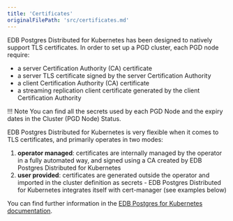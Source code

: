 ```yaml
---
title: 'Certificates'
originalFilePath: 'src/certificates.md'
---
```


EDB Postgres Distributed for Kubernetes has been designed to natively support TLS certificates.
In order to set up a PGD cluster, each PGD node require:

-   a server Certification Authority (CA) certificate
-   a server TLS certificate signed by the server Certification Authority
-   a client Certification Authority (CA) certificate
-   a streaming replication client certificate generated by the client Certification Authority

!!! Note
    You can find all the secrets used by each PGD Node and the expiry dates in
    the Cluster (PGD Node) Status.

EDB Postgres Distributed for Kubernetes is very flexible when it comes to TLS certificates, and
primarily operates in two modes:

1.  **operator managed**: certificates are internally
    managed by the operator in a fully automated way, and signed using a CA created
    by EDB Postgres Distributed for Kubernetes
2.  **user provided**: certificates are
    generated outside the operator and imported in the cluster definition as
    secrets - EDB Postgres Distributed for Kubernetes integrates itself with cert-manager (see
    examples below)

You can find further information in the
[EDB Postgres for Kubernetes documentation](https://www.enterprisedb.com/docs/postgres_for_kubernetes/latest/certificates/).